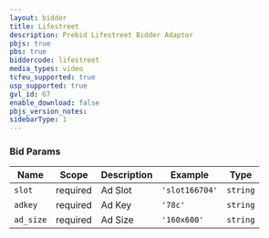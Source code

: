 ```yaml
---
layout: bidder
title: Lifestreet
description: Prebid Lifestreet Bidder Adaptor
pbjs: true
pbs: true
biddercode: lifestreet
media_types: video
tcfeu_supported: true
usp_supported: true
gvl_id: 67
enable_download: false
pbjs_version_notes:
sidebarType: 1
---
```



### Bid Params


| Name      | Scope    | Description | Example        | Type     |
|-----------|----------|-------------|----------------|----------|
| `slot`    | required | Ad Slot     | `'slot166704'` | `string` |
| `adkey`   | required | Ad Key      | `'78c'`        | `string` |
| `ad_size` | required | Ad Size     | `'160x600'`    | `string` |
